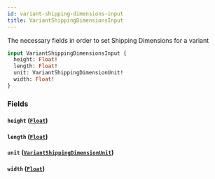 ```yaml
---
id: variant-shipping-dimensions-input
title: VariantShippingDimensionsInput
---
```



The necessary fields in order to set Shipping Dimensions for a variant


```graphql
input VariantShippingDimensionsInput {
  height: Float!
  length: Float!
  unit: VariantShippingDimensionUnit!
  width: Float!
}
```


### Fields

#### `height` ([`Float`](/developers/demandhq-apis/demand-api/graphql/reference/scalars/float))




#### `length` ([`Float`](/developers/demandhq-apis/demand-api/graphql/reference/scalars/float))




#### `unit` ([`VariantShippingDimensionUnit`](/developers/demandhq-apis/demand-api/graphql/reference/enums/variant-shipping-dimension-unit))




#### `width` ([`Float`](/developers/demandhq-apis/demand-api/graphql/reference/scalars/float))






